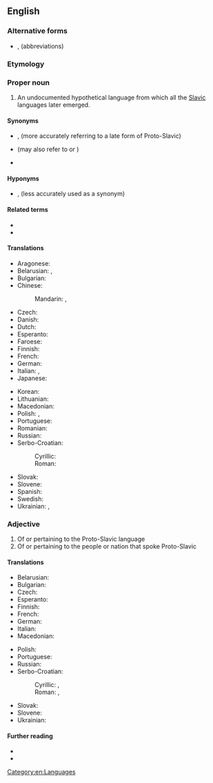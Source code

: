 ==English==
{{wikipedia}}

===Alternative forms===
* {{l|en|PSl.}}, {{l|en|PS.}} (abbreviations)

===Etymology===
{{prefix|en|proto|Slavic}}

===Proper noun===
{{en-proper noun}}

# An undocumented hypothetical language from which all the [[Slavic]] languages later emerged.

====Synonyms====
* {{l|en|Common Slavic}}, {{l|en|Common Slavonic}} (more accurately referring to a late form of Proto-Slavic)
* {{l|en|Old Slavonic}} (may also refer to {{l|en|Old East Slavic}} or {{l|en|Old Church Slavonic}})
* {{l|en|Slavonic}}

====Hyponyms====
* {{l|en|Common Slavic}}, {{l|en|Common Slavonic}} (less accurately used as a synonym)

====Related terms====
* {{l|en|Proto-Balto-Slavic}}
* {{l|en|protolanguage}}

====Translations====
{{trans-top|Proto-Slavic}}
* Aragonese: {{t|an|idioma [[protoeslabo]]|m}}
* Belarusian: {{t|be|[[праславянскі|праславя́нская]] [[мо́ва]]|f}}, {{t|be|праславя́нская|f}}
* Bulgarian: {{t|bg|[[праславя́нски]] ези́к|m}}
* Chinese:
*: Mandarin: {{t|cmn|原始斯拉夫語}}, {{t|cmn|原始斯拉夫语|tr=yuánshǐ sīlāfū yǔ}}
* Czech: {{t|cs|praslovanština|f}}
* Danish: {{t|da|urslavisk|n}}
* Dutch: {{t+|nl|Oerslavisch|n}}
* Esperanto: {{t|eo|praslava lingvo}}
* Faroese: {{t|fo|fornslaviskt|n}}
* Finnish: {{t|fi|kantaslaavi}}
* French: {{t+|fr|proto-slave|m}}
* German: {{t|de|Urslawisch|n}}
* Italian: {{t+|it|protoslavo|m}}, {{t|it|[[lingua]] [[protoslava]]|f}}
* Japanese: {{t+|ja|スラヴ祖語|tr=suravu sogo}}
{{trans-mid}}
* Korean: {{t|ko|슬라브조어}}
* Lithuanian: {{t|lt|slavų prokalbė}}
* Macedonian: {{t|mk|прасловенски јазик|m}}
* Polish: {{t|pl|język [[prasłowiański]]|m}}, {{t|pl|prasłowiańszczyzna|f}}
* Portuguese: {{t|pt|protoeslavo|m}}
* Romanian: {{t|ro|limba [[slavă veche]]|f}}
* Russian: {{t|ru|[[праславя́нский]] [[язы́к]]|m}}
* Serbo-Croatian:
*: Cyrillic: {{t|sh|пра̏слове̄нскӣ|m}}
*: Roman: {{t+|sh|prȁslavēnskī|m}}
* Slovak: {{t|sk|praslovančina|f}}
* Slovene: {{t|sl|praslovanščina|f}}
* Spanish: {{t|es|protoeslavo|m}}
* Swedish: {{t+|sv|urslaviska|c}}
* Ukrainian: {{t|uk|[[праслов'янський|праслов'я́нська]] [[мо́ва]]|f}}, {{t|uk|праслов'я́нська|f}}
{{trans-bottom}}

===Adjective===
{{en-adj|-}}

# Of or pertaining to the Proto-Slavic language
# Of or pertaining to the people or nation that spoke Proto-Slavic

====Translations====
{{trans-top|of or pertaining to Proto-Slavic language or people who spoke it}}
* Belarusian: {{t|be|праславя́нскі}}
* Bulgarian: {{t|bg|праславя́нски}}
* Czech: {{t|cs|praslovanský}}
* Esperanto: {{t|eo|praslava}}
* Finnish: {{t|fi|kantaslaavilainen}}
* French: {{t+|fr|proto-slave|c}}
* German: {{t+|de|urslawisch}}
* Italian: {{t+|it|protoslavo|m}}
* Macedonian: {{t|mk|прасловенски|m}}
{{trans-mid}}
* Polish: {{t+|pl|prasłowiański|m}}
* Portuguese: {{t|pt|protoeslavo}}
* Russian: {{t+|ru|праславя́нский}}
* Serbo-Croatian:
*: Cyrillic: {{t|sh|праславенски}}, {{t|sh|прасловенски}}
*: Roman: {{t+|sh|praslavenski}}, {{t|sh|praslovenski}}
* Slovak: {{t|sk|praslovanský}}
* Slovene: {{t|sl|praslovanski}}
* Ukrainian: {{t+|uk|праслов'я́нський}}
{{trans-bottom}}

====Further reading====
* {{langcat|sla-pro}}
* {{pedialite|Proto-Slavic language}}

[[Category:en:Languages]]